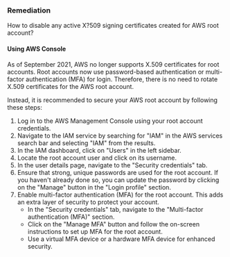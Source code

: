 ### Remediation

How to disable any active X?509 signing certificates created for AWS root account?

#### Using AWS Console

As of September 2021, AWS no longer supports X.509 certificates for root accounts. Root accounts now use password-based authentication or multi-factor authentication (MFA) for login. Therefore, there is no need to rotate X.509 certificates for the AWS root account.

Instead, it is recommended to secure your AWS root account by following these steps:

1. Log in to the AWS Management Console using your root account credentials.
2. Navigate to the IAM service by searching for "IAM" in the AWS services search bar and selecting "IAM" from the results.
3. In the IAM dashboard, click on "Users" in the left sidebar.
4. Locate the root account user and click on its username.
5. In the user details page, navigate to the "Security credentials" tab.
6. Ensure that strong, unique passwords are used for the root account. If you haven't already done so, you can update the password by clicking on the "Manage" button in the "Login profile" section.
7. Enable multi-factor authentication (MFA) for the root account. This adds an extra layer of security to protect your account.
   - In the "Security credentials" tab, navigate to the "Multi-factor authentication (MFA)" section.
   - Click on the "Manage MFA" button and follow the on-screen instructions to set up MFA for the root account.
   - Use a virtual MFA device or a hardware MFA device for enhanced security.

